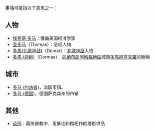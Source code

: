 '''多马'''可能指以下意思之一：
== 人物 ==
* [[埃弗塞·多马|埃弗塞·多马]]：俄裔美国经济学家
* [[圣多马|圣多马]]（Thomas）：圣经人物
* [[多馬(北歐神話)|多馬(北歐神話)]]（Domar）：[[北歐神話|北歐神話]]人物
* [[多馬_(迦納)|多馬 (迦納)]]（Dormaa）：[[迦納|迦納]][[布朗阿哈福地區|布朗阿哈福地區]]城鎮[[多馬阿亨克羅|多馬阿亨克羅]]的簡稱

==城市==
*[[多马_(约讷省)|多马 (约讷省)]]，法国市镇。
*[[多马_(德国)|多马 (德国)]]，德国萨克森州的市镇

== 其他 ==
* [[朵玛|朵玛]]：藏传佛教中，用酥油和糌粑作的塔形供品

{{disambig|D|Cat=二字译名消歧义}}